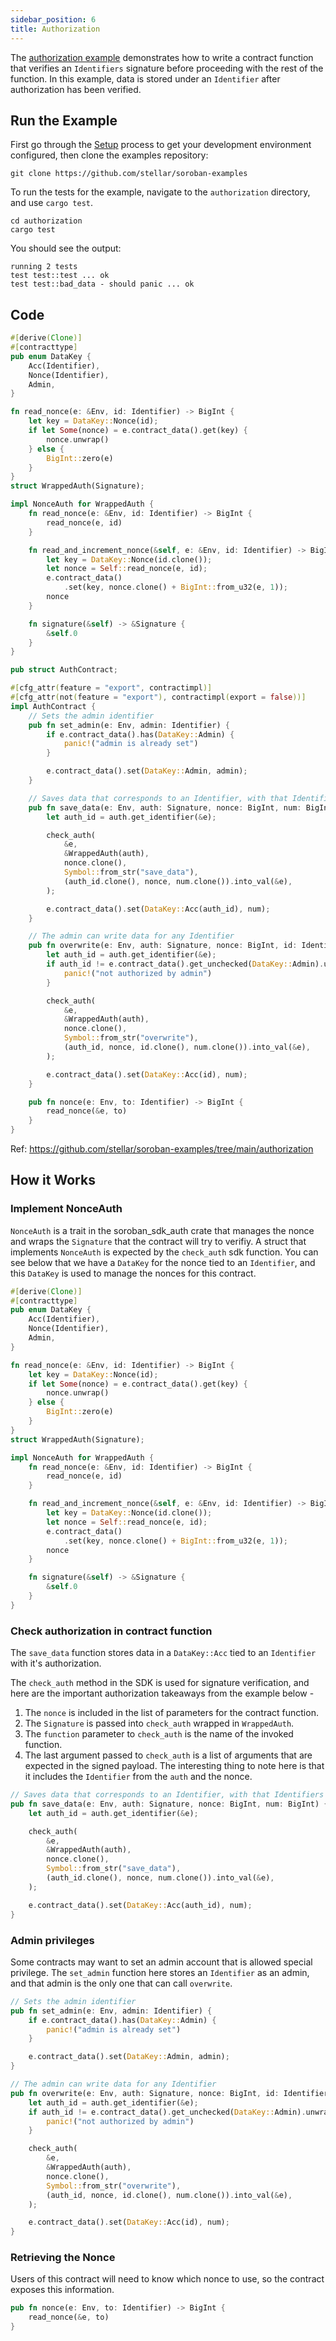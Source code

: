 ```yaml
---
sidebar_position: 6
title: Authorization
---
```


The [authorization example] demonstrates how to write a contract function that
verifies an `Identifiers` signature before proceeding with the rest of the
function. In this example, data is stored under an `Identifier` after
authorization has been verified. 

[authorization example]: https://github.com/stellar/soroban-examples/tree/main/authorization

## Run the Example

First go through the [Setup] process to get your development environment
configured, then clone the examples repository:

[Setup]: ../getting-started/setup.mdx

```
git clone https://github.com/stellar/soroban-examples
```

To run the tests for the example, navigate to the `authorization` directory, and use `cargo test`.

```
cd authorization
cargo test
```

You should see the output:

```
running 2 tests
test test::test ... ok
test test::bad_data - should panic ... ok
```

## Code

```rust title="authorization/src/lib.rs"
#[derive(Clone)]
#[contracttype]
pub enum DataKey {
    Acc(Identifier),
    Nonce(Identifier),
    Admin,
}

fn read_nonce(e: &Env, id: Identifier) -> BigInt {
    let key = DataKey::Nonce(id);
    if let Some(nonce) = e.contract_data().get(key) {
        nonce.unwrap()
    } else {
        BigInt::zero(e)
    }
}
struct WrappedAuth(Signature);

impl NonceAuth for WrappedAuth {
    fn read_nonce(e: &Env, id: Identifier) -> BigInt {
        read_nonce(e, id)
    }

    fn read_and_increment_nonce(&self, e: &Env, id: Identifier) -> BigInt {
        let key = DataKey::Nonce(id.clone());
        let nonce = Self::read_nonce(e, id);
        e.contract_data()
            .set(key, nonce.clone() + BigInt::from_u32(e, 1));
        nonce
    }

    fn signature(&self) -> &Signature {
        &self.0
    }
}

pub struct AuthContract;

#[cfg_attr(feature = "export", contractimpl)]
#[cfg_attr(not(feature = "export"), contractimpl(export = false))]
impl AuthContract {
    // Sets the admin identifier
    pub fn set_admin(e: Env, admin: Identifier) {
        if e.contract_data().has(DataKey::Admin) {
            panic!("admin is already set")
        }

        e.contract_data().set(DataKey::Admin, admin);
    }

    // Saves data that corresponds to an Identifier, with that Identifiers authorization
    pub fn save_data(e: Env, auth: Signature, nonce: BigInt, num: BigInt) {
        let auth_id = auth.get_identifier(&e);

        check_auth(
            &e,
            &WrappedAuth(auth),
            nonce.clone(),
            Symbol::from_str("save_data"),
            (auth_id.clone(), nonce, num.clone()).into_val(&e),
        );

        e.contract_data().set(DataKey::Acc(auth_id), num);
    }

    // The admin can write data for any Identifier
    pub fn overwrite(e: Env, auth: Signature, nonce: BigInt, id: Identifier, num: BigInt) {
        let auth_id = auth.get_identifier(&e);
        if auth_id != e.contract_data().get_unchecked(DataKey::Admin).unwrap() {
            panic!("not authorized by admin")
        }

        check_auth(
            &e,
            &WrappedAuth(auth),
            nonce.clone(),
            Symbol::from_str("overwrite"),
            (auth_id, nonce, id.clone(), num.clone()).into_val(&e),
        );

        e.contract_data().set(DataKey::Acc(id), num);
    }

    pub fn nonce(e: Env, to: Identifier) -> BigInt {
        read_nonce(&e, to)
    }
}
```

Ref: https://github.com/stellar/soroban-examples/tree/main/authorization

## How it Works

### Implement NonceAuth
`NonceAuth` is a trait in the soroban_sdk_auth crate that manages the nonce and
wraps the `Signature` that the contract will try to verifiy. A struct that
implements `NonceAuth` is expected by the `check_auth` sdk function. You can see
below that we have a `DataKey` for the nonce tied to an `Identifier`, and this
`DataKey` is used to manage the nonces for this contract.

```rust
#[derive(Clone)]
#[contracttype]
pub enum DataKey {
    Acc(Identifier),
    Nonce(Identifier),
    Admin,
}

fn read_nonce(e: &Env, id: Identifier) -> BigInt {
    let key = DataKey::Nonce(id);
    if let Some(nonce) = e.contract_data().get(key) {
        nonce.unwrap()
    } else {
        BigInt::zero(e)
    }
}
struct WrappedAuth(Signature);

impl NonceAuth for WrappedAuth {
    fn read_nonce(e: &Env, id: Identifier) -> BigInt {
        read_nonce(e, id)
    }

    fn read_and_increment_nonce(&self, e: &Env, id: Identifier) -> BigInt {
        let key = DataKey::Nonce(id.clone());
        let nonce = Self::read_nonce(e, id);
        e.contract_data()
            .set(key, nonce.clone() + BigInt::from_u32(e, 1));
        nonce
    }

    fn signature(&self) -> &Signature {
        &self.0
    }
}
```

### Check authorization in contract function
The `save_data` function stores data in a `DataKey::Acc` tied to an `Identifier`
with it's authorization. 

The `check_auth` method in the SDK is used for signature verification, and here
are the important authorization takeaways from the example below -
1. The `nonce` is included in the list of parameters for the contract function.
2. The `Signature` is passed into `check_auth` wrapped in `WrappedAuth`.
3. The `function` parameter to `check_auth` is the name of the invoked function.
4. The last argument passed to `check_auth` is a list of arguments that are
   expected in the signed payload. The interesting thing to note here is that it
   includes the `Identifier` from the `auth` and the nonce. 

```rust
// Saves data that corresponds to an Identifier, with that Identifiers authorization
pub fn save_data(e: Env, auth: Signature, nonce: BigInt, num: BigInt) {
    let auth_id = auth.get_identifier(&e);

    check_auth(
        &e,
        &WrappedAuth(auth),
        nonce.clone(),
        Symbol::from_str("save_data"),
        (auth_id.clone(), nonce, num.clone()).into_val(&e),
    );

    e.contract_data().set(DataKey::Acc(auth_id), num);
}
```

### Admin privileges

Some contracts may want to set an admin account that is allowed special
privilege. The `set_admin` function here stores an `Identifier` as an admin, and
that admin is the only one that can call `overwrite`.

```rust
// Sets the admin identifier
pub fn set_admin(e: Env, admin: Identifier) {
    if e.contract_data().has(DataKey::Admin) {
        panic!("admin is already set")
    }

    e.contract_data().set(DataKey::Admin, admin);
}

// The admin can write data for any Identifier
pub fn overwrite(e: Env, auth: Signature, nonce: BigInt, id: Identifier, num: BigInt) {
    let auth_id = auth.get_identifier(&e);
    if auth_id != e.contract_data().get_unchecked(DataKey::Admin).unwrap() {
        panic!("not authorized by admin")
    }

    check_auth(
        &e,
        &WrappedAuth(auth),
        nonce.clone(),
        Symbol::from_str("overwrite"),
        (auth_id, nonce, id.clone(), num.clone()).into_val(&e),
    );

    e.contract_data().set(DataKey::Acc(id), num);
}
```

### Retrieving the Nonce
Users of this contract will need to know which nonce to use, so the contract
exposes this information.

```rust
pub fn nonce(e: Env, to: Identifier) -> BigInt {
    read_nonce(&e, to)
}
```

